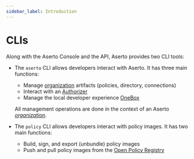 ```yaml
---
sidebar_label: Introduction
---
```


# CLIs

Along with the Aserto Console and the API, Aserto provides two CLI tools:

- The `aserto` CLI allows developers interact with Aserto. It has three main functions:

  - Manage [organization](/docs/overview/organization) artifacts (policies, directory, connections)
  - Interact with an [Authorizer](/docs/overview/authorizer)
  - Manage the local developer experience [OneBox](/docs/command-line-interface/aserto-cli/onebox)

  All management operations are done in the context of an Aserto [_organization_](/docs/overview/organization).

- The `policy` CLI allows developers interact with policy images. It has two main functions:
  - Build, sign, and export (unbundle) policy images
  - Push and pull policy images from the [Open Policy Registry](https://www.openpolicyregistry.io/)
